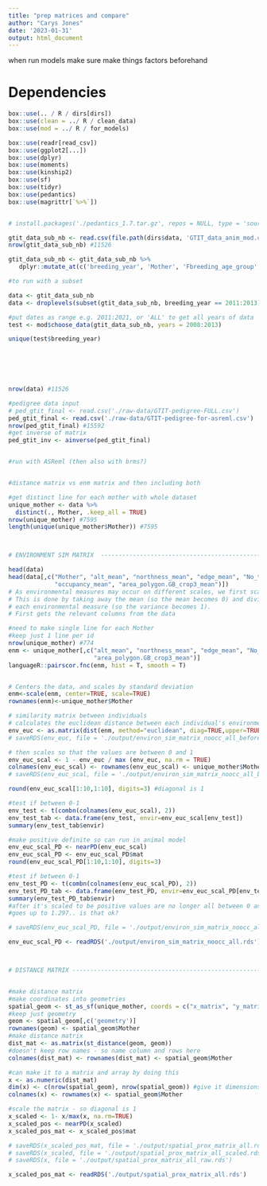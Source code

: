 ```yaml
---
title: "prep matrices and compare"
author: "Carys Jones"
date: '2023-01-31'
output: html_document
---
```


when run models make sure make things factors beforehand

# Dependencies
```r
box::use(.. / R / dirs[dirs])
box::use(clean = ../ R / clean_data)
box::use(mod = ../ R / for_models)

box::use(readr[read_csv])
box::use(ggplot2[...])
box::use(dplyr)
box::use(moments)
box::use(kinship2)
box::use(sf)
box::use(tidyr)
box::use(pedantics)
box::use(magrittr[`%>%`])


# install.packages('./pedantics_1.7.tar.gz', repos = NULL, type = 'source')
```



```r

gtit_data_sub_nb <- read.csv(file.path(dirs$data, 'GTIT_data_anim_mod.csv'), na.strings=c("", "NA"))
nrow(gtit_data_sub_nb) #11526

gtit_data_sub_nb <- gtit_data_sub_nb %>%
   dplyr::mutate_at(c('breeding_year', 'Mother', 'Fbreeding_age_group', 'nest.box'), as.factor) %>%

#to run with a subset 

data <- gtit_data_sub_nb
data <- droplevels(subset(gtit_data_sub_nb, breeding_year == 2011:2013))

#put dates as range e.g. 2011:2021, or 'ALL' to get all years of data 
test <- mod$choose_data(gtit_data_sub_nb, years = 2008:2013)

unique(test$breeding_year)
    
         




nrow(data) #11526

#pedigree data input 
# ped_gtit_final <- read.csv('./raw-data/GTIT-pedigree-FULL.csv')
ped_gtit_final <- read.csv('./raw-data/GTIT-pedigree-for-asreml.csv')
nrow(ped_gtit_final) #15592
#get inverse of matrix
ped_gtit_inv <- ainverse(ped_gtit_final)


#run with ASReml (then also with brms?)


#distance matrix vs enm matrix and then including both 

#get distinct line for each mother with whole dataset
unique_mother <- data %>%
  distinct(., Mother, .keep_all = TRUE)
nrow(unique_mother) #7595
length(unique(unique_mother$Mother)) #7595



# ENVIRONMENT SIM MATRIX  -------------------------------------------------

head(data)
head(data[,c("Mother", "alt_mean", "northness_mean", "edge_mean", "No_trees_75m_mean",
             "occupancy_mean", "area_polygon.GB_crop3_mean")])
# As environmental measures may occur on different scales, we first scale and center the environmental data.
# This is done by taking away the mean (so the mean becomes 0) and dividing by the standard deviation for
# each environmental measure (so the variance becomes 1).
# First gets the relevant columns from the data

#need to make single line for each Mother
#keep just 1 line per id 
nrow(unique_mother) #774
enm <- unique_mother[,c("alt_mean", "northness_mean", "edge_mean", "No_trees_75m_mean",
                        "area_polygon.GB_crop3_mean")]
languageR::pairscor.fnc(enm, hist = T, smooth = T)


# Centers the data, and scales by standard deviation
enm<-scale(enm, center=TRUE, scale=TRUE)
rownames(enm)<-unique_mother$Mother

# similarity matrix between individuals
# calculates the euclidean distance between each individual's environment parameters
env_euc <- as.matrix(dist(enm, method="euclidean", diag=TRUE,upper=TRUE))
# saveRDS(env_euc, file = './output/environ_sim_matrix_noocc_all_beforescale.rds')

# then scales so that the values are between 0 and 1
env_euc_scal <- 1 - env_euc / max (env_euc, na.rm = TRUE)
colnames(env_euc_scal) <- rownames(env_euc_scal) <- unique_mother$Mother 
# saveRDS(env_euc_scal, file = './output/environ_sim_matrix_noocc_all_beforePD.rds')

round(env_euc_scal[1:10,1:10], digits=3) #diagonal is 1

#test if between 0-1
env_test <- t(combn(colnames(env_euc_scal), 2))
env_test_tab <- data.frame(env_test, envir=env_euc_scal[env_test])
summary(env_test_tab$envir)

#make positive definite so can run in animal model 
env_euc_scal_PD <- nearPD(env_euc_scal)
env_euc_scal_PD <- env_euc_scal_PD$mat
round(env_euc_scal_PD[1:10,1:10], digits=3)

#test if between 0-1
env_test_PD <- t(combn(colnames(env_euc_scal_PD), 2))
env_test_PD_tab <- data.frame(env_test_PD, envir=env_euc_scal_PD[env_test_PD])
summary(env_test_PD_tab$envir)
#after it's scaled to be positive values are no longer all between 0 and 1
#goes up to 1.297.. is that ok?

# saveRDS(env_euc_scal_PD, file = './output/environ_sim_matrix_noocc_all.rds')

env_euc_scal_PD <- readRDS('./output/environ_sim_matrix_noocc_all.rds')



# DISTANCE MATRIX ---------------------------------------------------------


#make distance matrix
#make coordinates into geometries 
spatial_geom <- st_as_sf(unique_mother, coords = c("x_matrix", "y_matrix"), crs = 27700) 
#keep just geometry
geom <- spatial_geom[,c('geometry')]
rownames(geom) <- spatial_geom$Mother
#make distance matrix 
dist_mat <- as.matrix(st_distance(geom, geom))
#doesn't keep row names - so name column and rows here 
colnames(dist_mat) <- rownames(dist_mat) <- spatial_geom$Mother

#can make it to a matrix and array by doing this 
x <- as.numeric(dist_mat)
dim(x) <- c(nrow(spatial_geom), nrow(spatial_geom)) #give it dimensions?
colnames(x) <- rownames(x) <- spatial_geom$Mother

#scale the matrix - so diagonal is 1
x_scaled <- 1- x/max(x, na.rm=TRUE)
x_scaled_pos <- nearPD(x_scaled)
x_scaled_pos_mat <- x_scaled_pos$mat

# saveRDS(x_scaled_pos_mat, file = './output/spatial_prox_matrix_all.rds')
# saveRDS(x_scaled, file = './output/spatial_prox_matrix_all_scaled.rds')
# saveRDS(x, file = './output/spatial_prox_matrix_all_raw.rds')

x_scaled_pos_mat <- readRDS('./output/spatial_prox_matrix_all.rds')



```


```r





```
